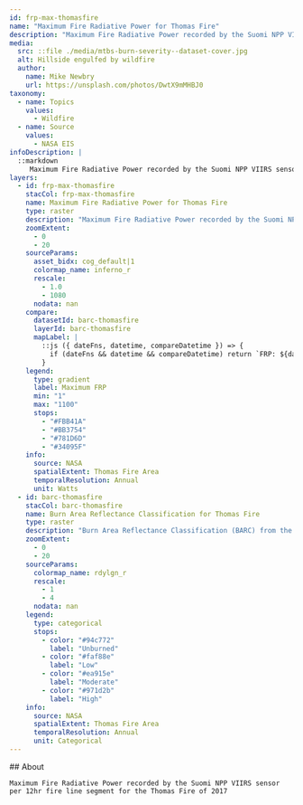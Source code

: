 ```yaml
---
id: frp-max-thomasfire
name: "Maximum Fire Radiative Power for Thomas Fire"
description: "Maximum Fire Radiative Power recorded by the Suomi NPP VIIRS sensor per 12hr fire line segment for the Thomas Fire of 2017"
media:
  src: ::file ./media/mtbs-burn-severity--dataset-cover.jpg
  alt: Hillside engulfed by wildfire
  author:
    name: Mike Newbry
    url: https://unsplash.com/photos/DwtX9mMHBJ0
taxonomy:
  - name: Topics
    values:
      - Wildfire
  - name: Source
    values:
      - NASA EIS
infoDescription: |
  ::markdown
     Maximum Fire Radiative Power recorded by the Suomi NPP VIIRS sensor per 12hr fire line segment for the Thomas Fire of 2017
layers:
  - id: frp-max-thomasfire
    stacCol: frp-max-thomasfire
    name: Maximum Fire Radiative Power for Thomas Fire
    type: raster
    description: "Maximum Fire Radiative Power recorded by the Suomi NPP VIIRS sensor per 12hr fire line segment for the Thomas Fire of 2017"
    zoomExtent:
      - 0
      - 20
    sourceParams:
      asset_bidx: cog_default|1
      colormap_name: inferno_r
      rescale:
        - 1.0
        - 1080
      nodata: nan
    compare:
      datasetId: barc-thomasfire  
      layerId: barc-thomasfire
      mapLabel: |
        ::js ({ dateFns, datetime, compareDatetime }) => {
          if (dateFns && datetime && compareDatetime) return `FRP: ${dateFns.format(datetime, 'yyyy')} VS BARC: ${dateFns.format(compareDatetime, 'yyyy')}`;
        }
    legend:
      type: gradient
      label: Maximum FRP 
      min: "1"
      max: "1100"
      stops:
        - "#FBB41A"
        - "#BB3754"
        - "#781D6D"
        - "#34095F"
    info:
      source: NASA
      spatialExtent: Thomas Fire Area
      temporalResolution: Annual 
      unit: Watts
  - id: barc-thomasfire
    stacCol: barc-thomasfire
    name: Burn Area Reflectance Classification for Thomas Fire
    type: raster
    description: "Burn Area Reflectance Classification (BARC) from the Burned Area Emergency Response (BAER) program for the Thomas Fire of 2017"
    zoomExtent:
      - 0
      - 20
    sourceParams:
      colormap_name: rdylgn_r
      rescale:
        - 1
        - 4
      nodata: nan
    legend:
      type: categorical
      stops:
        - color: "#94c772"
          label: "Unburned"
        - color: "#faf88e"
          label: "Low"
        - color: "#ea915e"
          label: "Moderate"
        - color: "#971d2b"
          label: "High"
    info:
      source: NASA
      spatialExtent: Thomas Fire Area
      temporalResolution: Annual 
      unit: Categorical
---
```


<Block>
  <Prose>
    ## About
    
    Maximum Fire Radiative Power recorded by the Suomi NPP VIIRS sensor per 12hr fire line segment for the Thomas Fire of 2017
     
 
  </Prose>
</Block>
